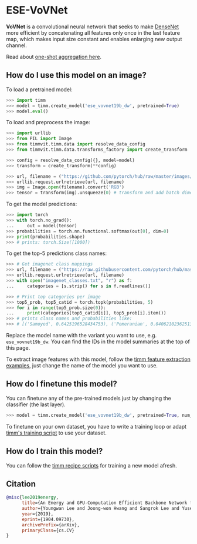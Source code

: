 # ESE-VoVNet

**VoVNet** is a convolutional neural network that seeks to make [DenseNet](https://paperswithcode.com/method/densenet) more efficient by concatenating all features only once in the last feature map, which makes input size constant and enables enlarging new output channel. 

Read about [one-shot aggregation here](https://paperswithcode.com/method/one-shot-aggregation).

## How do I use this model on an image?

To load a pretrained model:

```py
>>> import timm
>>> model = timm.create_model('ese_vovnet19b_dw', pretrained=True)
>>> model.eval()
```

To load and preprocess the image:

```py 
>>> import urllib
>>> from PIL import Image
>>> from timmvit.timm.data import resolve_data_config
>>> from timmvit.timm.data.transforms_factory import create_transform

>>> config = resolve_data_config({}, model=model)
>>> transform = create_transform(**config)

>>> url, filename = ("https://github.com/pytorch/hub/raw/master/images/dog.jpg", "dog.jpg")
>>> urllib.request.urlretrieve(url, filename)
>>> img = Image.open(filename).convert('RGB')
>>> tensor = transform(img).unsqueeze(0) # transform and add batch dimension
```

To get the model predictions:

```py
>>> import torch
>>> with torch.no_grad():
...     out = model(tensor)
>>> probabilities = torch.nn.functional.softmax(out[0], dim=0)
>>> print(probabilities.shape)
>>> # prints: torch.Size([1000])
```

To get the top-5 predictions class names:

```py
>>> # Get imagenet class mappings
>>> url, filename = ("https://raw.githubusercontent.com/pytorch/hub/master/imagenet_classes.txt", "imagenet_classes.txt")
>>> urllib.request.urlretrieve(url, filename) 
>>> with open("imagenet_classes.txt", "r") as f:
...     categories = [s.strip() for s in f.readlines()]

>>> # Print top categories per image
>>> top5_prob, top5_catid = torch.topk(probabilities, 5)
>>> for i in range(top5_prob.size(0)):
...     print(categories[top5_catid[i]], top5_prob[i].item())
>>> # prints class names and probabilities like:
>>> # [('Samoyed', 0.6425196528434753), ('Pomeranian', 0.04062102362513542), ('keeshond', 0.03186424449086189), ('white wolf', 0.01739676296710968), ('Eskimo dog', 0.011717947199940681)]
```

Replace the model name with the variant you want to use, e.g. `ese_vovnet19b_dw`. You can find the IDs in the model summaries at the top of this page.

To extract image features with this model, follow the [timm feature extraction examples](../feature_extraction), just change the name of the model you want to use.

## How do I finetune this model?

You can finetune any of the pre-trained models just by changing the classifier (the last layer).

```py
>>> model = timm.create_model('ese_vovnet19b_dw', pretrained=True, num_classes=NUM_FINETUNE_CLASSES)
```
To finetune on your own dataset, you have to write a training loop or adapt [timm's training
script](https://github.com/rwightman/pytorch-image-models/blob/master/train.py) to use your dataset.

## How do I train this model?

You can follow the [timm recipe scripts](../scripts) for training a new model afresh.

## Citation

```BibTeX
@misc{lee2019energy,
      title={An Energy and GPU-Computation Efficient Backbone Network for Real-Time Object Detection}, 
      author={Youngwan Lee and Joong-won Hwang and Sangrok Lee and Yuseok Bae and Jongyoul Park},
      year={2019},
      eprint={1904.09730},
      archivePrefix={arXiv},
      primaryClass={cs.CV}
}
```

<!--
Type: model-index
Collections:
- Name: ESE VovNet
  Paper:
    Title: 'CenterMask : Real-Time Anchor-Free Instance Segmentation'
    URL: https://paperswithcode.com/paper/centermask-real-time-anchor-free-instance-1
Models:
- Name: ese_vovnet19b_dw
  In Collection: ESE VovNet
  Metadata:
    FLOPs: 1711959904
    Parameters: 6540000
    File Size: 26243175
    Architecture:
    - Batch Normalization
    - Convolution
    - Max Pooling
    - One-Shot Aggregation
    - ReLU
    Tasks:
    - Image Classification
    Training Data:
    - ImageNet
    ID: ese_vovnet19b_dw
    Layers: 19
    Crop Pct: '0.875'
    Image Size: '224'
    Interpolation: bicubic
  Code: https://github.com/rwightman/pytorch-image-models/blob/d8e69206be253892b2956341fea09fdebfaae4e3/timm/models/vovnet.py#L361
  Weights: https://github.com/rwightman/pytorch-image-models/releases/download/v0.1-weights/ese_vovnet19b_dw-a8741004.pth
  Results:
  - Task: Image Classification
    Dataset: ImageNet
    Metrics:
      Top 1 Accuracy: 76.82%
      Top 5 Accuracy: 93.28%
- Name: ese_vovnet39b
  In Collection: ESE VovNet
  Metadata:
    FLOPs: 9089259008
    Parameters: 24570000
    File Size: 98397138
    Architecture:
    - Batch Normalization
    - Convolution
    - Max Pooling
    - One-Shot Aggregation
    - ReLU
    Tasks:
    - Image Classification
    Training Data:
    - ImageNet
    ID: ese_vovnet39b
    Layers: 39
    Crop Pct: '0.875'
    Image Size: '224'
    Interpolation: bicubic
  Code: https://github.com/rwightman/pytorch-image-models/blob/d8e69206be253892b2956341fea09fdebfaae4e3/timm/models/vovnet.py#L371
  Weights: https://github.com/rwightman/pytorch-image-models/releases/download/v0.1-weights/ese_vovnet39b-f912fe73.pth
  Results:
  - Task: Image Classification
    Dataset: ImageNet
    Metrics:
      Top 1 Accuracy: 79.31%
      Top 5 Accuracy: 94.72%
-->